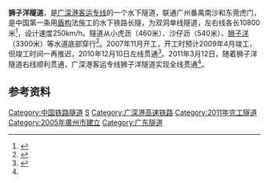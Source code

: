 {{Infobox tunnel
|name         = 狮子洋隧道
|image        = 
|caption      = 
|line         = [[广深港客运专线|广深港客运专线]]
|location     = 狮子洋
|coordinates  =  {{coord|22.877915|113.573742|display=inline,title}}
|system       =
|status       = 已完工
|start        = [[广州市|广州市]][[南沙区_(广州市)|南沙区]]
|end          = [[东莞市|东莞市]][[虎门镇|虎门镇]]
|stations     = 
|startwork    = 2005年6月11日<ref name="News1">{{cite web | url=http://news.163.com/07/1113/17/3T6OT5RG00011229.html | title=第一铁路隧道狮子洋底开工 | accessdate=2011-03-12 | 4= | date=2007-11-13 | publisher=羊城晚报 }}{{Dead link|date=2020年1月 |bot=InternetArchiveBot |fix-attempted=yes }}</ref>
|open         = 2011年12月16日
|close        = 
|owner        = [[广铁集团|广铁集团]]
|operator     = 广州南高铁工务段
|traffic      = 
|character    = 
|construction =
|length       = 10800m
|linelength   = 
|tracklength  = 
|notrack      = 双单线
|gauge        = {{RailGauge|sg}}
|el           = 是
|speed        = 350 km/h<ref>{{cite web|title=广深港客运专线狮子洋隧道|url=http://www.cnteg.com/html/image/view/15.html|access-date=2021-07-13|archive-date=2021-07-16|archive-url=https://web.archive.org/web/20210716134543/http://www.cnteg.com/html/image/view/15.html|dead-url=no}}</ref>
|hielevation  = 
|lowelevation = 
|height       = 
|grade        = 
}}

'''狮子洋隧道'''，是[[广深港客运专线|广深港客运专线]]的一个水下隧道，联通广州番禺南沙和东莞虎门，是中国第一条用[[盾构|盾构]]法施工的水下铁路长隧，为双洞单线隧道，左右线各长10800米<ref>{{cite web|author1=人民日报|title=广深港高铁水下隧道水下67米深处成功对接|url=http://news.163.com/11/0318/04/6VDDGTA900014AED.html|access-date=2018-03-26|archive-url=https://web.archive.org/web/20180326141924/http://news.163.com/11/0318/04/6VDDGTA900014AED.html|archive-date=2018-03-26|dead-url=yes}}</ref>，设计速度250km/h。隧道从小虎沥（460米）、沙仔沥（540米）、[[狮子洋|狮子洋]]（3300米）等水道底部穿行<ref name="complete">{{cite web | url=http://www.ycwb.com/ePaper/ycwb/html/2011-03/12/content_1060368.htm | title=狮子洋隧道今日贯通 | accessdate=2011-03-12 | date=2011-03-12 | publisher=羊城晚报 | deadurl=yes | archiveurl=https://web.archive.org/web/20110318053458/http://www.ycwb.com/ePaper/ycwb/html/2011-03/12/content_1060368.htm | archivedate=2011-03-18 }}</ref>。2007年11月开工，开工时预计2009年4月竣工，但竣工时间一再推迟，2010年12月10日左线贯通<ref>{{cite web | url=http://news.chineserailways.com/Html/19/201012/20101210103323.html | title=广深港高铁狮子洋隧道左线贯通右线有望2011年1月底贯通 | accessdate=March 12, 2011 | author=北雪编辑 | date=2010-12-10 | publisher=中国铁路网 | deadurl=yes | archiveurl=https://web.archive.org/web/20111026165442/http://news.chineserailways.com/Html/19/201012/20101210103323.html | archivedate=2011年10月26日 }}</ref>。2011年3月12日，随着狮子洋隧道右线顺利贯通，广深港客运专线狮子洋隧道实现全线贯通<ref name="complete" />。

== 参考资料 ==
{{reflist|2}}

[[Category:中国铁路隧道|Category:中国铁路隧道]]
[[Category:珠江隧道|S]]
[[Category:广深港高速铁路|Category:广深港高速铁路]]
[[Category:2011年完工隧道|Category:2011年完工隧道]]
[[Category:2005年廣州市建立|Category:2005年廣州市建立]]
[[Category:广东隧道|Category:广东隧道]]